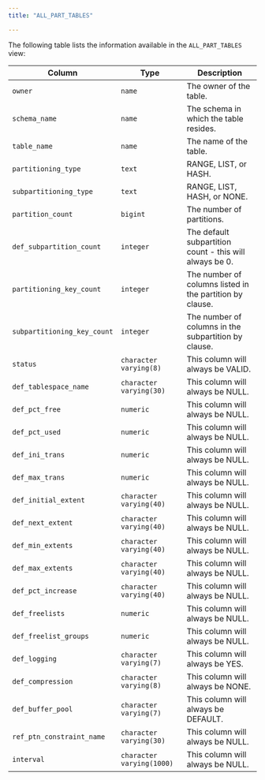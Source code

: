 ```yaml
---
title: "ALL_PART_TABLES"

---
```


<div id="all_part_tables" class="registered_link"></div>

The following table lists the information available in the `ALL_PART_TABLES` view:

| Column                      | Type                      | Description                                              |
| --------------------------- | ------------------------- | -------------------------------------------------------- |
| `owner`                     | `name`                    | The owner of the table.                                  |
| `schema_name`               | `name`                    | The schema in which the table resides.                   |
| `table_name`                | `name`                    | The name of the table.                                   |
| `partitioning_type`         | `text`                    | RANGE, LIST, or HASH.                                    |
| `subpartitioning_type`      | `text`                    | RANGE, LIST, HASH, or NONE.                              |
| `partition_count`           | `bigint`                  | The number of partitions.                                |
| `def_subpartition_count`    | `integer`                 | The default subpartition count - this will always be 0.  |
| `partitioning_key_count`    | `integer`                 | The number of columns listed in the partition by clause. |
| `subpartitioning_key_count` | `integer`                 | The number of columns in the subpartition by clause.     |
| `status`                    | `character varying(8)`    | This column will always be VALID.                        |
| `def_tablespace_name`       | `character varying(30)`   | This column will always be NULL.                         |
| `def_pct_free`              | `numeric`                 | This column will always be NULL.                         |
| `def_pct_used`              | `numeric`                 | This column will always be NULL.                         |
| `def_ini_trans`             | `numeric`                 | This column will always be NULL.                         |
| `def_max_trans`             | `numeric`                 | This column will always be NULL.                         |
| `def_initial_extent`        | `character varying(40)`   | This column will always be NULL.                         |
| `def_next_extent`           | `character varying(40)`   | This column will always be NULL.                         |
| `def_min_extents`           | `character varying(40)`   | This column will always be NULL.                         |
| `def_max_extents`           | `character varying(40)`   | This column will always be NULL.                         |
| `def_pct_increase`          | `character varying(40)`   | This column will always be NULL.                         |
| `def_freelists`             | `numeric`                 | This column will always be NULL.                         |
| `def_freelist_groups`       | `numeric`                 | This column will always be NULL.                         |
| `def_logging`               | `character varying(7)`    | This column will always be YES.                          |
| `def_compression`           | `character varying(8)`    | This column will always be NONE.                         |
| `def_buffer_pool`           | `character varying(7)`    | This column will always be DEFAULT.                      |
| `ref_ptn_constraint_name`   | `character varying(30)`   | This column will always be NULL.                         |
| `interval`                  | `character varying(1000)` | This column will always be NULL.                         |